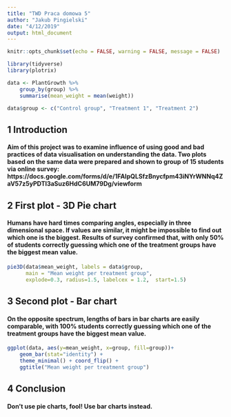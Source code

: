 ```yaml
---
title: "TWD Praca domowa 5"
author: "Jakub Pingielski"
date: "4/12/2019"
output: html_document
---
```


```r
knitr::opts_chunk$set(echo = FALSE, warning = FALSE, message = FALSE)

library(tidyverse)
library(plotrix)

data <- PlantGrowth %>%
    group_by(group) %>%
    summarise(mean_weight = mean(weight))

data$group <- c("Control group", "Treatment 1", "Treatment 2")
```
   
## 1 Introduction
#### Aim of this project was to examine influence of using good and bad practices of data visualisation on understanding the data. Two plots based on the same data were prepared and shown to group of 15 students via online survey: https://docs.google.com/forms/d/e/1FAIpQLSfzBnycfpm43iNYrWNNq4ZaV57z5yPDTI3aSuz6HdC6UM79Dg/viewform

## 2 First plot - 3D Pie chart
#### Humans have hard times comparing angles, especially in three dimensional space. If values are similar, it might be impossible to find out which one is the biggest. Results of survey confirmed that, with only 50% of students correctly guessing which one of the treatment groups have the biggest mean value.

```r
pie3D(data$mean_weight, labels = data$group,
      main = "Mean weight per treatment group", 
      explode=0.3, radius=1.5, labelcex = 1.2,  start=1.5)
```

## 3 Second plot - Bar chart
#### On the opposite spectrum, lengths of bars in bar charts are easily comparable, with 100% students correctly guessing which one of the treatment groups have the biggest mean value.

```r
ggplot(data, aes(y=mean_weight, x=group, fill=group))+
    geom_bar(stat="identity") +
    theme_minimal() + coord_flip() +
    ggtitle("Mean weight per treatment group")

```


## 4 Conclusion
#### Don't use pie charts, fool! Use bar charts instead.
